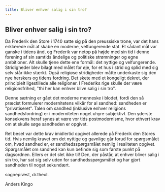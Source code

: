 ```yaml
---
title: Bliver enhver salig i sin tro?
---
```


## Bliver enhver salig i sin tro?

Da Frederik den Store i 1740 satte sig på den preussiske trone, var det hans erklærede mål at skabe en moderne, velfungerende stat. Et sådant mål var ganske i tidens ånd, og Frederik var netop på højde med sin tid i denne forening af sin samtids åndelige og politiske strømninger og egne ambitioner. Alt skulle tjene dette ene formål: det nyttige og velfungerende. Stridigheder blev bilagt med målet for øje, for et hus i strid og splid med sig selv står ikke stærkt. Også religiøse stridigheder måtte underkaste sig den nye herskers og tidens fordring. Det skete med et kongeligt dekret, der principielt ligestillede alle religioner. I Frederiks rige skulle der være religionsfrihed, "thi her kan enhver blive salig i sin tro".

Denne sætning er gået det moderne menneske i blodet, fordi den så præcist formulerer modernitetens vilkår for al sandhed: sandheden er "privatiseret". Talen om sandhed (inklusive enhver religions sandhedsfordring) er i moderniteten noget uhyre subjektivt. Den yderste konsekvens heraf synes at være vor tids postmodernisme, hvor ethvert krav om at skulle søge sandheden er opgivet.

Ret beset var dette krav imidlertid opgivet allerede på Frederik den Stores tid. Hvis nemlig kravet om det nyttige og gavnlige går forud for spørgsmålet om, hvad sandhed er, er sandhedsspørgsmålet nemlig i realiteten opgivet. Spørgsmålet om sandhed kan kun befinde sig som første punkt på dagsordnen. Ellers er det slet ikke til! Den, der påstår, at enhver bliver salig i sin tro, har sat sig selv uden for sandhedsspørgsmålet og har gjort sandheden til noget sekundært.

sognepræst, dr.theol.

Anders Kingo
